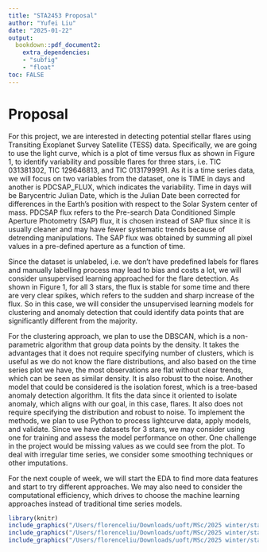 ```yaml
---
title: "STA2453 Proposal"
author: "Yufei Liu"
date: "2025-01-22"
output:
  bookdown::pdf_document2:
    extra_dependencies: 
    - "subfig"
    - "float"
toc: FALSE
---
```


# Proposal

For this project, we are interested in detecting potential stellar flares using Transiting Exoplanet Survey Satellite (TESS) data. Specifically, we are going to use the light curve, which is a plot of time versus flux as shown in Figure 1, to identify variability and possible flares for three stars, i.e. TIC 031381302, TIC 129646813, and TIC 0131799991. As it is a time series data, we will focus on two variables from the dataset, one is TIME in days and another is PDCSAP_FLUX, which indicates the variability. Time in days will be Barycentric Julian Date, which is the Julian Date been corrected for differences in the Earth's position with respect to the Solar System center of mass. PDCSAP flux refers to the Pre-search Data Conditioned Simple Aperture Photometry (SAP) flux, it is chosen instead of SAP flux since it is usually cleaner and may have fewer systematic trends because of detrending manipulations. The SAP flux was obtained by summing all pixel values in a pre-defined aperture as a function of time.

Since the dataset is unlabeled, i.e. we don't have predefined labels for flares and manually labelling process may lead to bias and costs a lot, we will consider unsupervised learning approached for the flare detection. As shown in Figure 1, for all 3 stars, the flux is stable for some time and there are very clear spikes, which refers to the sudden and sharp increase of the flux. So in this case, we will consider the unsupervised learning models for clustering and anomaly detection that could identify data points that are significantly different from the majority.

For the clustering approach, we plan to use the DBSCAN, which is a non-parametric algorithm that group data points by the density. It takes the advantages that it does not require specifying number of clusters, which is useful as we do not know the flare distributions, and also based on the time series plot we have, the most observations are flat without clear trends, which can be seen as similar density. It is also robust to the noise. Another model that could be considered is the isolation forest, which is a tree-based anomaly detection algorithm. It fits the data since it oriented to isolate anomaly, which aligns with our goal, in this case, flares. It also does not require specifying the distribution and robust to noise. To implement the methods, we plan to use Python to process lightcurve data, apply models, and validate. Since we have datasets for 3 stars, we may consider using one for training and assess the model performance on other. One challenge in the project would be missing values as we could see from the plot. To deal with irregular time series, we consider some smoothing techniques or other imputations. 

For the next couple of week, we will start the EDA to find more data features and start to try different approaches. We may also need to consider the computational efficiency, which drives to choose the machine learning approaches instead of traditional time series models.

```r
library(knitr)
include_graphics("/Users/florenceliu/Downloads/uoft/MSc/2025 winter/sta2453/stellar flare/TIC 0131799991.png")
include_graphics("/Users/florenceliu/Downloads/uoft/MSc/2025 winter/sta2453/stellar flare/TIC 129646813.png")
include_graphics("/Users/florenceliu/Downloads/uoft/MSc/2025 winter/sta2453/stellar flare/TIC 031381302.png")
```